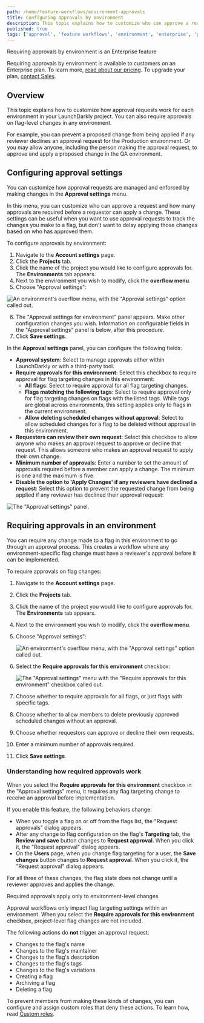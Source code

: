 ```yaml
---
path: /home/feature-workflows/environment-approvals
title: Configuring approvals by environment
description: This topic explains how to customize who can approve a request for each environment in your LaunchDarkly project.
published: true
tags: ['approval', 'feature workflows', 'environment', 'enterprise', 'pro']
---
```


<Callout intent="primary">
<CalloutTitle>Requiring approvals by environment is an Enterprise feature</CalloutTitle>
<CalloutDescription>

Requiring approvals by environment is available to customers on an Enterprise plan. To learn more, [read about our pricing](https://launchdarkly.com/pricing/). To upgrade your plan, [contact Sales](https://launchdarkly.com/contact-sales/).

</CalloutDescription>
</Callout>

## Overview

This topic explains how to customize how approval requests work for each environment in your LaunchDarkly project. You can also require approvals on flag-level changes in any environment.

For example, you can prevent a proposed change from being applied if any reviewer declines an approval request for the Production environment. Or you may allow anyone, including the person making the approval request, to approve and apply a proposed change in the QA environment.

## Configuring approval settings

You can customize how approval requests are managed and enforced by making changes in the **Approval settings** menu.

In this menu, you can customize who can approve a request and how many approvals are required before a requestor can apply a change. These settings can be useful when you want to use approval requests to track the changes you make to a flag, but don't want to delay applying those changes based on who has approved them.

To configure approvals by environment:

1. Navigate to the **Account settings** page.
2. Click the **Projects** tab.
3. Click the name of the project you would like to configure approvals for. The **Environments** tab appears.
4. Next to the environment you wish to modify, click the **overflow menu**.
5. Choose "Approval settings":

![An environment's overflow menu, with the "Approval settings" option called out.](approvals-environment-overflow-callout.png)

6. The "Approval settings for environment" panel appears. Make other configuration changes you wish. Information on configurable fields in the "Approval settings" panel is below, after this procedure.
7. Click **Save settings**.


In the **Approval settings** panel, you can configure the following fields:

* **Approval system**: Select to manage approvals either within LaunchDarkly or with a third-party tool.
* **Require approvals for this environment**: Select this checkbox to require approval for flag targeting changes in this environment:
  * **All flags**: Select to require approval for all flag targeting changes.
  * **Flags matching the following tags**: Select to require approval only for flag targeting changes on flags with the listed tags. While tags are global across environments, this setting applies only to flags in the current environment.
  * **Allow deleting scheduled changes without approval**: Select to allow scheduled changes for a flag to be deleted without approval in this environment.
* **Requesters can review their own request**: Select this checkbox to allow anyone who makes an approval request to approve or decline that request. This allows someone who makes an approval request to apply their own change.
* **Minimum number of approvals**: Enter a number to set the amount of approvals required before a member can apply a change. The minimum is one and the maximum is five.
* **Disable the option to 'Apply Changes' if any reviewers have declined a request**: Select this option to prevent the requested change from being applied if any reviewer has declined their approval request:

![The "Approval settings" panel.](approvals-approval-settings.png)

## Requiring approvals in an environment

You can require any change made to a flag in this environment to go through an approval process. This creates a workflow where any environment-specific flag change must have a reviewer's approval before it can be implemented.

To require approvals on flag changes:

1. Navigate to the **Account settings** page.
2. Click the **Projects** tab.
3. Click the name of the project you would like to configure approvals for. The **Environments** tab appears.
4. Next to the environment you wish to modify, click the **overflow menu**.
5. Choose "Approval settings":

    ![An environment's overflow menu, with the "Approval settings" option called out.](approvals-environment-overflow-callout.png)
6. Select the **Require approvals for this environment** checkbox:

    ![The "Approval settings" menu with the "Require approvals for this environment" checkbox called out.](approvals-settings-require-callout.png)<br/>

7. Choose whether to require approvals for all flags, or just flags with specific tags.
8. Choose whether to allow members to delete previously approved scheduled changes without an approval.
9. Choose whether requestors can approve or decline their own requests.
10. Enter a minimum number of approvals required.
11. Click **Save settings**.

### Understanding how required approvals work

When you select the **Require approvals for this environment** checkbox in the "Approval settings" menu, it requires any flag targeting change to receive an approval before implementation.

If you enable this feature, the following behaviors change:
* When you toggle a flag on or off from the flags list, the "Request approvals" dialog appears.
* After any change to flag configuration on the flag's **Targeting** tab, the **Review and save** button changes to **Request approval**. When you click it, the "Request approval" dialog appears.
* On the **Users** page, when you change flag targeting for a user, the **Save changes** button changes to **Request approval**. When you click it, the "Request approval" dialog appears.

For all three of these changes, the flag state does not change until a reviewer approves and applies the change.

<Callout intent="alert">
<CalloutTitle>Required approvals apply only to environment-level changes</CalloutTitle>
<CalloutDescription>

Approval workflows only impact flag targeting settings within an environment. When you select the **Require approvals for this environment** checkbox, project-level flag changes are not included.

</CalloutDescription>
</Callout>

The following actions do **not** trigger an approval request:

* Changes to the flag's name
* Changes to the flag's maintainer
* Changes to the flag's description
* Changes to the flag's tags
* Changes to the flag's variations
* Creating a flag
* Archiving a flag
* Deleting a flag

To prevent members from making these kinds of changes, you can configure and assign custom roles that deny these actions. To learn how, read [Custom roles](/home/members/custom-roles).
